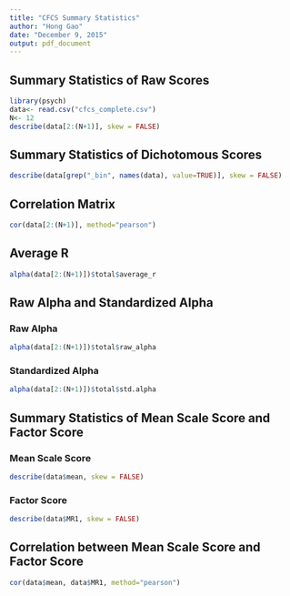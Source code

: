 ```yaml
---
title: "CFCS Summary Statistics"
author: "Hong Gao"
date: "December 9, 2015"
output: pdf_document
---
```


## Summary Statistics of Raw Scores

```r
library(psych)
data<- read.csv("cfcs_complete.csv")
N<- 12
describe(data[2:(N+1)], skew = FALSE)
```

## Summary Statistics of Dichotomous Scores

```r
describe(data[grep("_bin", names(data), value=TRUE)], skew = FALSE)
```


## Correlation Matrix

```r
cor(data[2:(N+1)], method="pearson")
```

## Average R

```r
alpha(data[2:(N+1)])$total$average_r
```

## Raw Alpha and Standardized Alpha

### Raw Alpha
```r
alpha(data[2:(N+1)])$total$raw_alpha
```
### Standardized Alpha
```r
alpha(data[2:(N+1)])$total$std.alpha
```

## Summary Statistics of Mean Scale Score and Factor Score

### Mean Scale Score
```r
describe(data$mean, skew = FALSE)
```
### Factor Score
```r
describe(data$MR1, skew = FALSE)
```

## Correlation between Mean Scale Score and Factor Score

```r
cor(data$mean, data$MR1, method="pearson")
```
